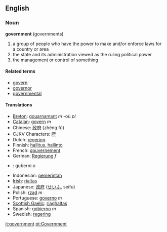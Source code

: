 ==English==
===Noun===
'''government''' (governments)

# a group of people who have the power to make and/or enforce laws for a country or area
# the state and its administration viewed as the ruling political power
# the management or control of something

====Related terms====
*[[govern]]
*[[governor]]
*[[governmental]]

====Translations====
*[[Breton]]: [[gouarnamant]] ''m'' -où ''pl''
*[[Catalan]]: [[govern]] ''m''
*Chinese: [[政府]] (zhèng fǔ) 
*CJKV Characters: [[府]]
*Dutch: [[regering]]
*Finnish: [[hallitus, hallinto]]
*French: [[gouvernement]]
*German: [[Regierung]] ''f''
* {{io}} : guberni.o
*Indonesian: [[pemerintah]]
*[[Irish]]: [[rialtas]]
*Japanese: [[政府]] ([[せいふ]], seifu)
*Polish: [[rząd]] ''m''
*Portuguese: [[governo]] ''m''
*[[Scottish Gaelic]]: [[riaghaltas]]
*Spanish: [[gobierno]] ''m''
*Swedish: [[regering]]

[[it:government]]
[[pt:Government]]